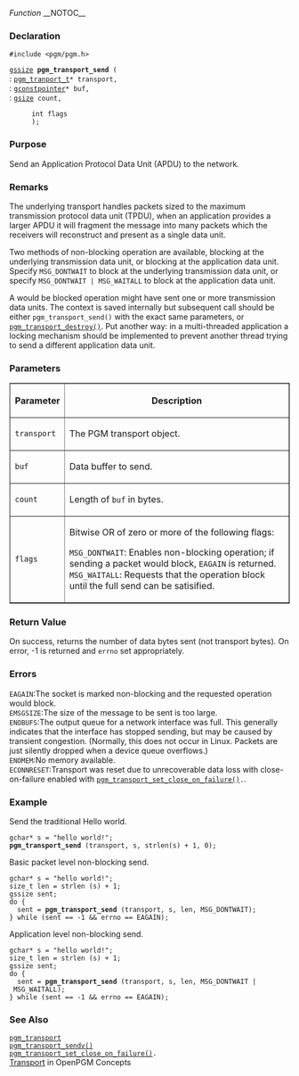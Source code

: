 ﻿''Function''
__NOTOC__
=== Declaration ===
<tt>#include <pgm/pgm.h></tt>

<tt>[http://library.gnome.org/devel/glib/stable/glib-Basic-Types.html#gssize gssize] '''pgm_transport_send''' (</tt><br>
: <tt>[[OpenPGM C Reference/pgm_transport_t|pgm_tranport_t]]*     transport,</tt><br>
: <tt>[http://library.gnome.org/devel/glib/stable/glib-Basic-Types.html#gconstpointer gconstpointer]*              buf,</tt><br>
: <tt>[http://library.gnome.org/devel/glib/stable/glib-Basic-Types.html#gsize gsize]                     count,</tt>
: <tt>int flags</tt><br>
: <tt>);</tt>

=== Purpose ===
Send an Application Protocol Data Unit (APDU) to the network.

=== Remarks ===
The underlying transport handles packets sized to the maximum transmission protocol data unit (TPDU), when an application provides a larger APDU it will fragment the message into many packets which the receivers will reconstruct and present as a single data unit.

Two methods of non-blocking operation are available, blocking at the underlying transmission data unit, or blocking at the application data unit.  Specify <tt>MSG_DONTWAIT</tt> to block at the underlying transmission data unit, or specify <tt>MSG_DONTWAIT | MSG_WAITALL</tt> to block at the application data unit.

A would be blocked operation might have sent one or more transmission data units.  The context is saved internally but subsequent call should be either <tt>pgm_transport_send()</tt> with the exact same parameters, or <tt>[[OpenPGM C Reference/pgm_transport_destroy()|pgm_transport_destroy()]]</tt>.  Put another way: in a multi-threaded application a locking mechanism should be implemented to prevent another thread trying to send a different application data unit.

=== Parameters ===

<table border="1" cellpadding="5" cellspacing="0">
<tr>
<th>Parameter</th>
<th>Description</th>
</tr>
<tr>
<td><tt>transport</tt></td>
<td>The PGM transport object.</td>
</tr><tr>
<td><tt>buf</tt></td>
<td>Data buffer to send.</td>
</tr><tr>
<td><tt>count</tt></td>
<td>Length of <tt>buf</tt> in bytes.</td>
</tr><tr>
<td><tt>flags</tt></td>
<td>Bitwise OR of zero or more of the following flags:
;<tt>MSG_DONTWAIT</tt>: Enables non-blocking operation; if sending a packet would block, <tt>EAGAIN</tt> is returned.
;<tt>MSG_WAITALL</tt>: Requests that the operation block until the full send can be satisified.</td>
</tr>
</table>


=== Return Value ===
On success, returns the number of data bytes sent (not transport bytes).  On error, -1 is returned and <tt>errno</tt> set appropriately.

=== Errors ===
;<tt>EAGAIN</tt>:The socket is marked non-blocking and the requested operation would block.
;<tt>EMSGSIZE</tt>:The size of the message to be sent is too large.
;<tt>ENOBUFS</tt>:The  output queue for a network interface was full.  This generally indicates that the interface has stopped sending, but may be caused by transient congestion.  (Normally, this does not occur in Linux. Packets are just silently dropped when a device queue overflows.)
;<tt>ENOMEM</tt>:No memory available.
;<tt>ECONNRESET</tt>:Transport was reset due to unrecoverable data loss with close-on-failure enabled with <tt>[[OpenPGM C Reference/pgm_transport_set_close_on_failure()|pgm_transport_set_close_on_failure()]].</tt>.

=== Example ===
Send the traditional Hello world.

 gchar* s = "hello world!";
 '''pgm_transport_send''' (transport, s, strlen(s) + 1, 0);

Basic packet level non-blocking send.

 gchar* s = "hello world!";
 size_t len = strlen (s) + 1;
 gssize sent;
 do {
   sent = '''pgm_transport_send''' (transport, s, len, MSG_DONTWAIT);
 } while (sent == -1 && errno == EAGAIN);

Application level non-blocking send.

 gchar* s = "hello world!";
 size_t len = strlen (s) + 1;
 gssize sent;
 do {
   sent = '''pgm_transport_send''' (transport, s, len, MSG_DONTWAIT | MSG_WAITALL);
 } while (sent == -1 && errno == EAGAIN);

=== See Also ===
<tt>[[OpenPGM C Reference/pgm_transport|pgm_transport]]</tt><br>
<tt>[[OpenPGM C Reference/pgm_transport_sendv()|pgm_transport_sendv()]]</tt><br>
<tt>[[OpenPGM C Reference/pgm_transport_set_close_on_failure()|pgm_transport_set_close_on_failure()]].</tt><br>
[[OpenPGM Concepts/Transport|Transport]] in OpenPGM Concepts

